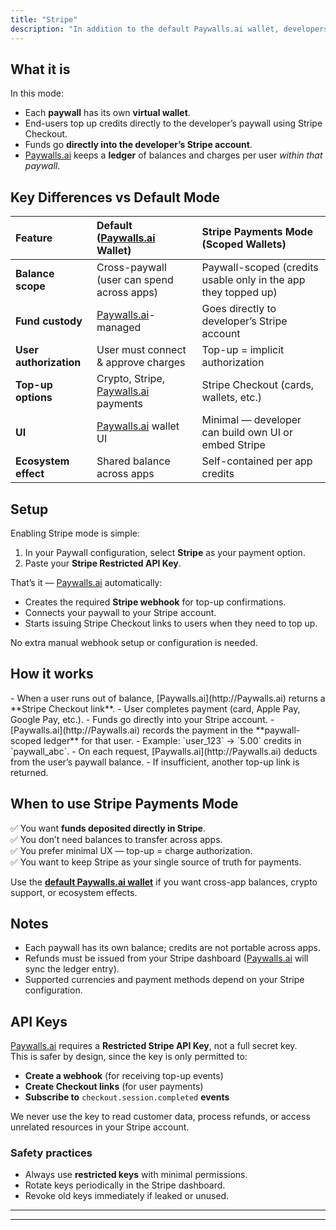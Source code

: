 ```yaml
---
title: "Stripe"
description: "In addition to the default Paywalls.ai wallet, developers can enable Stripe-based payments mode."
---
```


## What it is

In this mode:

- Each **paywall** has its own **virtual wallet**.
- End-users top up credits directly to the developer’s paywall using Stripe Checkout.
- Funds go **directly into the developer’s Stripe account**.
- [Paywalls.ai](http://Paywalls.ai) keeps a **ledger** of balances and charges per user _within that paywall_.

## Key Differences vs Default Mode

| Feature                | Default ([Paywalls.ai](http://Paywalls.ai) Wallet)         | Stripe Payments Mode (Scoped Wallets)                          |
| :--------------------- | :--------------------------------------------------------- | :------------------------------------------------------------- |
| **Balance scope**      | Cross-paywall (user can spend across apps)                 | Paywall-scoped (credits usable only in the app they topped up) |
| **Fund custody**       | [Paywalls.ai](http://Paywalls.ai)-managed                  | Goes directly to developer’s Stripe account                    |
| **User authorization** | User must connect & approve charges                        | Top-up = implicit authorization                                |
| **Top-up options**     | Crypto, Stripe, [Paywalls.ai](http://Paywalls.ai) payments | Stripe Checkout (cards, wallets, etc.)                         |
| **UI**                 | [Paywalls.ai](http://Paywalls.ai) wallet UI                | Minimal — developer can build own UI or embed Stripe           |
| **Ecosystem effect**   | Shared balance across apps                                 | Self-contained per app credits                                 |

## Setup

Enabling Stripe mode is simple:

1. In your Paywall configuration, select **Stripe** as your payment option.
2. Paste your **Stripe Restricted API Key**.

That’s it — [Paywalls.ai](http://Paywalls.ai) automatically:

- Creates the required **Stripe webhook** for top-up confirmations.
- Connects your paywall to your Stripe account.
- Starts issuing Stripe Checkout links to users when they need to top up.

No extra manual webhook setup or configuration is needed.

## How it works

<Steps>
  <Step title="Top-up">
    - When a user runs out of balance, [Paywalls.ai](http://Paywalls.ai) returns a **Stripe Checkout link**.
    - User completes payment (card, Apple Pay, Google Pay, etc.).
    - Funds go directly into your Stripe account.
  </Step>
  <Step title="Ledger entry">
    - [Paywalls.ai](http://Paywalls.ai) records the payment in the **paywall-scoped ledger** for that user.
    - Example: `user_123` → `5.00` credits in `paywall_abc`.
  </Step>
  <Step title="Spending">
    - On each request, [Paywalls.ai](http://Paywalls.ai) deducts from the user’s paywall balance.
    - If insufficient, another top-up link is returned.
  </Step>
</Steps>

## When to use Stripe Payments Mode

✅ You want **funds deposited directly in Stripe**.\
✅ You don’t need balances to transfer across apps.\
✅ You prefer minimal UX — top-up = charge authorization.\
✅ You want to keep Stripe as your single source of truth for payments.

Use the [******default Paywalls.ai wallet******](http://Paywalls.ai) if you want cross-app balances, crypto support, or ecosystem effects.

## Notes

- Each paywall has its own balance; credits are not portable across apps.
- Refunds must be issued from your Stripe dashboard ([Paywalls.ai](http://Paywalls.ai) will sync the ledger entry).
- Supported currencies and payment methods depend on your Stripe configuration.

## API Keys

[Paywalls.ai](http://Paywalls.ai) requires a **Restricted Stripe API Key**, not a full secret key.\
This is safer by design, since the key is only permitted to:

- **Create a webhook** (for receiving top-up events)
- **Create Checkout links** (for user payments)
- **Subscribe to** `checkout.session.completed` **events**

We never use the key to read customer data, process refunds, or access unrelated resources in your Stripe account.

### Safety practices

- Always use **restricted keys** with minimal permissions.
- Rotate keys periodically in the Stripe dashboard.
- Revoke old keys immediately if leaked or unused.

---

---